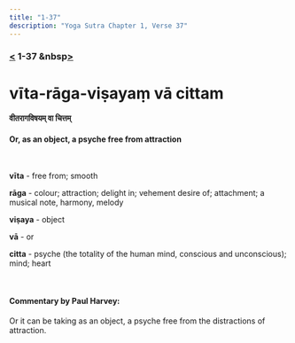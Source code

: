 ```yaml
---
title: "1-37"
description: "Yoga Sutra Chapter 1, Verse 37"
---
```


### [<](/Chapter-1/1-36) 1-37 &nbsp[>](/Chapter-1/1-38/)

# vīta-rāga-viṣayaṃ vā cittam

#### वीतरागविषयम् वा चित्तम्

#### Or, as an object, a psyche free from attraction

<br />

**vīta** - free from; smooth <br />

**rāga** - colour; attraction; delight in; vehement desire of; attachment; a musical note, harmony, melody <br />

**viṣaya** - object <br />

**vā** - or <br />

**citta** - psyche (the totality of the human mind, conscious and unconscious); mind; heart <br />

<br />

#### Commentary by Paul Harvey:

Or it can be taking as an object, a psyche free from the distractions of attraction.
